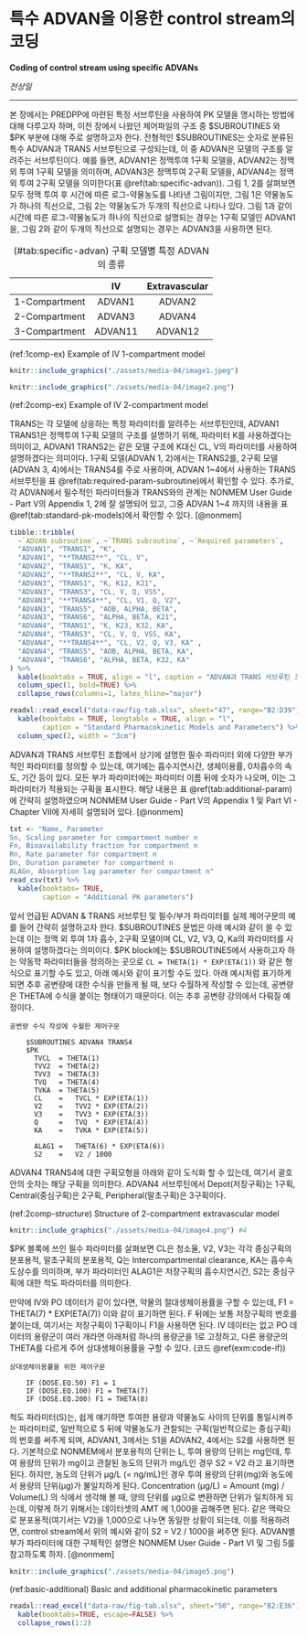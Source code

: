 # 특수 ADVAN을 이용한 control stream의 코딩 {#specific-advan}

**Coding of control stream using specific ADVANs**

*전상일*

---

본 장에서는 PREDPP에 마련된 특정 서브루틴을 사용하여 PK 모델을 명시하는 방법에 대해 다루고자 하며, 이전 장에서 나왔던 제어파일의 구조 중 $SUBROUTINES 와 $PK 부분에 대해 주로 설명하고자 한다. 전형적인 $SUBROUTINES는 숫자로 분류된 특수 ADVAN과 TRANS 서브루틴으로 구성되는데, 이 중 ADVAN은 모델의 구조를 알려주는 서브루틴이다. 예를 들면, ADVAN1은 정맥투여 1구획 모델을, ADVAN2는 정맥 외 투여 1구획 모델을 의미하며, ADVAN3은 정맥투여 2구획 모델을, ADVAN4는 정맥 외 투여 2구획 모델을 의미한다(표 \@ref(tab:specific-advan)). 그림 1, 2를 살펴보면 모두 정맥 투여 후 시간에 따른 로그-약물농도를 나타낸 그림이지만, 그림 1은 약물농도가 하나의 직선으로, 그림 2는 약물농도가 두개의 직선으로 나타나 있다. 그림 1과 같이 시간에 따른 로그-약물농도가 하나의 직선으로 설명되는 경우는 1구획 모델인 ADVAN1을, 그림 2와 같이 두개의 직선으로 설명되는 경우는 ADVAN3을 사용하면 된다.

Table: (\#tab:specific-advan) 구획 모델별 특정 ADVAN의 종류

|| **IV**     | **Extravascular** |
| :----: | :----: | :----: |
| 1-Compartment | ADVAN1 | ADVAN2 |
| 2-Compartment | ADVAN3 | ADVAN4 |
| 3-Compartment     | ADVAN11    | ADVAN12 |


(ref:1comp-ex) Example of IV 1-compartment model

```r
knitr::include_graphics("./assets/media-04/image1.jpeg")
```

```r
knitr::include_graphics("./assets/media-04/image2.png")
```
(ref:2comp-ex) Example of IV 2-compartment model

TRANS는 각 모델에 상응하는 특정 파라미터를 알려주는 서브루틴인데, ADVAN1 TRANS1은 정맥투여 1구획 모델의 구조를 설명하기 위해, 파라미터 K를 사용하겠다는 의미이고, ADVAN1 TRANS2는 같은 모델 구조에 K대신 CL, V의 파라미터를 사용하여 설명하겠다는 의미이다. 1구획 모델(ADVAN 1, 2)에서는 TRANS2를, 2구획 모델(ADVAN 3, 4)에서는 TRANS4를 주로 사용하며, ADVAN 1\~4에서 사용하는 TRANS 서브루틴을 표 \@ref(tab:required-param-subroutine)에서 확인할 수 있다. 추가로, 각 ADVAN에서 필수적인 파라미터들과 TRANS와의 관계는 NONMEM User Guide - Part V의 Appendix 1, 2에 잘 설명되어 있고, 그중 ADVAN 1\~4 까지의 내용을 표 \@ref(tab:standard-pk-models)에서 확인할 수 있다. [@nonmem]

```r
tibble::tribble(
  ~`ADVAN subroutine`, ~`TRANS subroutine`, ~`Required parameters`,
  "ADVAN1", "TRANS1", "K",
  "ADVAN1", "**TRANS2**", "CL, V",
  "ADVAN2", "TRANS1", "K, KA",
  "ADVAN2", "**TRANS2**", "CL, V, KA",
  "ADVAN3", "TRANS1", "K, K12, K21",
  "ADVAN3", "TRANS3", "CL, V, Q, VSS",
  "ADVAN3", "**TRANS4**", "CL, V1, Q, V2",
  "ADVAN3", "TRANS5", "AOB, ALPHA, BETA",
  "ADVAN3", "TRANS6", "ALPHA, BETA, K21",
  "ADVAN4", "TRANS1", "K, K23, K32, KA",
  "ADVAN4", "TRANS3", "CL, V, Q, VSS, KA",
  "ADVAN4", "**TRANS4**", "CL, V2, Q, V3, KA" ,
  "ADVAN4", "TRANS5", "AOB, ALPHA, BETA, KA",
  "ADVAN4", "TRANS6", "ALPHA, BETA, K32, KA"
) %>% 
  kable(booktabs = TRUE, align = "l", caption = "ADVAN과 TRANS 서브루틴 조합에 따른 필수 파라미터") %>% 
  column_spec(1, bold=TRUE) %>% 
  collapse_rows(columns=1, latex_hline="major")
```

```r
readxl::read_excel("data-raw/fig-tab.xlsx", sheet="47", range="B2:D39") %>%
  kable(booktabs = TRUE, longtable = TRUE, align = "l", 
		caption = "Standard Pharmacokinetic Models and Parameters") %>% 
  column_spec(2, width = "3cm")
```

ADVAN과 TRANS 서브루틴 조합에서 상기에 설명한 필수 파라미터 외에 다양한 부가적인 파라미터를 정의할 수 있는데, 여기에는 흡수지연시간, 생체이용률, 0차흡수의 속도, 기간 등이 있다. 모든 부가 파라미터에는 파라미터 이름 뒤에 숫자가 나오며, 이는 그 파라미터가 적용되는 구획을 표시한다. 해당 내용은 표 \@ref(tab:additional-param)에 간략히 설명하였으며 NONMEM User Guide - Part V의 Appendix 1 및 Part VI - Chapter VII에 자세히 설명되어 있다. [@nonmem]

```r
txt <- "Name, Parameter
Sn, Scaling parameter for compartment number n
Fn, Bioavailability fraction for compartment n
Rn, Rate parameter for compartment n
Dn, Duration parameter for compartment n
ALAGn, Absorption lag parameter for compartment n"
read_csv(txt) %>% 
  kable(booktabs= TRUE,
        caption = "Additional PK parameters")
```


앞서 언급된 ADVAN & TRANS 서브루틴 및 필수/부가 파라미터를 실제 제어구문의 예를 들어 간략히 설명하고자 한다. $SUBROUTINES 문법은 아래 예시와 같이 쓸 수 있는데 이는 정맥 외 투여 1차 흡수, 2구획 모델이며 CL, V2, V3, Q, Ka의 파라미터를 사용하여 설명하겠다는 의미이다. $PK block에는 $SUBROUTINES에서 사용하고자 하는 약동학 파라미터들을 정의하는 곳으로 `CL = THETA(1) * EXP(ETA(1))` 와 같은 형식으로 표기할 수도 있고, 아래 예시와 같이 표기할 수도 있다. 아래 예시처럼 표기하게 되면 추후 공변량에 대한 수식을 만들게 될 때, 보다 수월하게 작성할 수 있는데, 공변량은 THETA에 수식을 붙이는 형태이기 때문이다. 이는 추후 공변량 강의에서 다뤄질 예정이다.

```example
공변량 수식 작성에 수월한 제어구문

    $SUBROUTINES ADVAN4 TRANS4
    $PK 
      TVCL  = THETA(1)
      TVV2  = THETA(2)
      TVV3  = THETA(3)
      TVQ  	= THETA(4)
      TVKA 	= THETA(5)
      CL 	=	TVCL * EXP(ETA(1))
      V2 	=	TVV2 * EXP(ETA(2))
      V3 	=	TVV3 * EXP(ETA(3))
      Q  	=	TVQ  * EXP(ETA(4))
      KA 	=	TVKA * EXP(ETA(5))
      		
      ALAG1	=	THETA(6) * EXP(ETA(6))
      S2 	=	V2 / 1000

```

ADVAN4 TRANS4에 대한 구획모형을 아래와 같이 도식화 할 수 있는데, 여기서 괄호 안의 숫자는 해당 구획을 의미한다.
ADVAN4 서브루틴에서 Depot(저장구획)는 1구획, Central(중심구획)은 2구획, Peripheral(말초구획)은
3구획이다.

(ref:2comp-structure) Structure of 2-compartment extravascular model

```r
knitr::include_graphics("./assets/media-04/image4.png") #4
```

$PK 블록에 쓰인 필수 파라미터를 살펴보면 CL은 청소율, V2, V3는 각각 중심구획의 분포용적, 말초구획의 분포용적, Q는
Intercompartmental clearance, KA는 흡수속도상수를 의미하며, 부가 파라미터인 ALAG1은 저장구획의
흡수지연시간, S2는 중심구획에 대한 척도 파라미터를 의미한다.

만약에 IV와 PO 데이터가 같이 있다면, 약물의 절대생체이용률을 구할 수 있는데, F1 = THETA(7) \*
EXP(ETA(7)) 이와 같이 표기하면 된다. F 뒤에는 보통 저장구획의 번호를 붙이는데, 여기서는 저장구획이 1구획이니 F1을
사용하면 된다. IV 데이터는 없고 PO 데이터의 용량군이 여러 개라면 아래처럼 하나의 용량군을 1로 고정하고, 다른 용량군의
THETA를 다르게 주어 상대생체이용률을 구할 수 있다. (코드 \@ref(exm:code-if))

```example
상대생체이용률을 위한 제어구문

    IF (DOSE.EQ.50) F1 = 1
    IF (DOSE.EQ.100) F1 = THETA(7)
    IF (DOSE.EQ.200) F1 = THETA(8)

```

척도 파라미터(S)는, 쉽게 얘기하면 투여한 용량과 약물농도 사이의 단위를 통일시켜주는 파라미터로, 일반적으로 S 뒤에 약물농도가 관찰되는 구획(일반적으로는 중심구획)의 번호를 써주게 되며, ADVAN1, 3에서는 S1을 ADVAN2, 4에서는 S2를 사용하면 된다. 기본적으로 NONMEM에서 분포용적의 단위는 L, 투여 용량의 단위는 mg인데, 투여 용량의 단위가 mg이고 관찰된 농도의 단위가 mg/L인 경우 S2 = V2 라고 표기하면 된다. 하지만, 농도의 단위가 μg/L (= ng/mL)인 경우 투여 용량의 단위(mg)와 농도에서 용량의 단위(μg)가 불일치하게 된다. Concentration (μg/L) = Amount (mg) / Volume(L) 의 식에서 생각해 볼 때, 양의 단위를 μg으로 변환하면 단위가 일치하게 되는데, 이렇게 하기 위해서는 데이터셋의 AMT 에 1,000을 곱해주면 된다. 같은 맥락으로 분포용적(여기서는 V2)을 1,000으로 나누면 동일한 상황이 되는데, 이를 적용하려면, control stream에서 위의 예시와 같이 S2 = V2 / 1000을 써주면 된다. ADVAN별 부가 파라미터에 대한 구체적인 설명은 NONMEM User Guide - Part VI 및 그림 5를 참고하도록 하자. [@nonmem]

```r
knitr::include_graphics("./assets/media-04/image5.png")
```

(ref:basic-additional) Basic and additional pharmacokinetic parameters

```r
readxl::read_excel("data-raw/fig-tab.xlsx", sheet="50", range="B2:E36") %>% 
  kable(booktabs=TRUE, escape=FALSE) %>% 
  collapse_rows(1:2)
```



